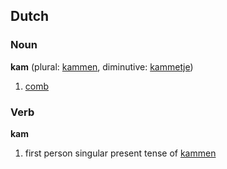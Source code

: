 ==Dutch==
===Noun===
'''kam''' (plural: [[kammen]], diminutive: [[kammetje]])

# [[comb]]

===Verb===
'''kam'''

# first person singular present tense of [[kammen]]